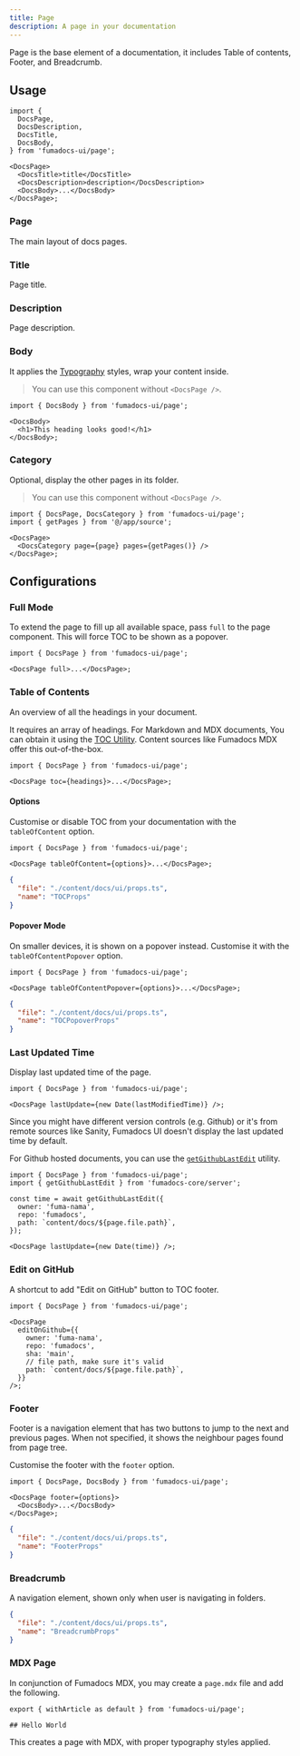 ```yaml
---
title: Page
description: A page in your documentation
---
```


Page is the base element of a documentation, it includes Table of contents,
Footer, and Breadcrumb.

## Usage

```tsx
import {
  DocsPage,
  DocsDescription,
  DocsTitle,
  DocsBody,
} from 'fumadocs-ui/page';

<DocsPage>
  <DocsTitle>title</DocsTitle>
  <DocsDescription>description</DocsDescription>
  <DocsBody>...</DocsBody>
</DocsPage>;
```

### Page

The main layout of docs pages.

### Title

Page title.

### Description

Page description.

### Body

It applies the [Typography](/docs/ui/theme#typography) styles, wrap your content inside.

> You can use this component without `<DocsPage />`.

```tsx
import { DocsBody } from 'fumadocs-ui/page';

<DocsBody>
  <h1>This heading looks good!</h1>
</DocsBody>;
```

### Category

Optional, display the other pages in its folder.

> You can use this component without `<DocsPage />`.

```tsx
import { DocsPage, DocsCategory } from 'fumadocs-ui/page';
import { getPages } from '@/app/source';

<DocsPage>
  <DocsCategory page={page} pages={getPages()} />
</DocsPage>;
```

## Configurations

### Full Mode

To extend the page to fill up all available space, pass `full` to the page component.
This will force TOC to be shown as a popover.

```tsx
import { DocsPage } from 'fumadocs-ui/page';

<DocsPage full>...</DocsPage>;
```

### Table of Contents

An overview of all the headings in your document.

It requires an array of headings. For Markdown and MDX
documents, You can obtain it using the
[TOC Utility](/docs/headless/utils/get-toc). Content sources like Fumadocs MDX offer this out-of-the-box.

```tsx
import { DocsPage } from 'fumadocs-ui/page';

<DocsPage toc={headings}>...</DocsPage>;
```

#### Options

Customise or disable TOC from your documentation with the `tableOfContent` option.

```tsx
import { DocsPage } from 'fumadocs-ui/page';

<DocsPage tableOfContent={options}>...</DocsPage>;
```

```json doc-gen:typescript
{
  "file": "./content/docs/ui/props.ts",
  "name": "TOCProps"
}
```

#### Popover Mode

On smaller devices, it is shown on a popover instead.
Customise it with the `tableOfContentPopover` option.

```tsx
import { DocsPage } from 'fumadocs-ui/page';

<DocsPage tableOfContentPopover={options}>...</DocsPage>;
```

```json doc-gen:typescript
{
  "file": "./content/docs/ui/props.ts",
  "name": "TOCPopoverProps"
}
```

### Last Updated Time

Display last updated time of the page.

```tsx
import { DocsPage } from 'fumadocs-ui/page';

<DocsPage lastUpdate={new Date(lastModifiedTime)} />;
```

Since you might have different version controls (e.g. Github) or it's from
remote sources like Sanity, Fumadocs UI doesn't display the last updated time by
default.

For Github hosted documents, you can use
the [`getGithubLastEdit`](/docs/headless/utils/git-last-edit) utility.

```tsx
import { DocsPage } from 'fumadocs-ui/page';
import { getGithubLastEdit } from 'fumadocs-core/server';

const time = await getGithubLastEdit({
  owner: 'fuma-nama',
  repo: 'fumadocs',
  path: `content/docs/${page.file.path}`,
});

<DocsPage lastUpdate={new Date(time)} />;
```

### Edit on GitHub

A shortcut to add "Edit on GitHub" button to TOC footer.

```tsx
import { DocsPage } from 'fumadocs-ui/page';

<DocsPage
  editOnGithub={{
    owner: 'fuma-nama',
    repo: 'fumadocs',
    sha: 'main',
    // file path, make sure it's valid
    path: `content/docs/${page.file.path}`,
  }}
/>;
```

### Footer

Footer is a navigation element that has two buttons to jump to the next and previous pages. When not specified, it shows the neighbour pages found from page tree.

Customise the footer with the `footer` option.

```tsx
import { DocsPage, DocsBody } from 'fumadocs-ui/page';

<DocsPage footer={options}>
  <DocsBody>...</DocsBody>
</DocsPage>;
```

```json doc-gen:typescript
{
  "file": "./content/docs/ui/props.ts",
  "name": "FooterProps"
}
```

### Breadcrumb

A navigation element, shown only when user is navigating in folders.

```json doc-gen:typescript
{
  "file": "./content/docs/ui/props.ts",
  "name": "BreadcrumbProps"
}
```

### MDX Page

In conjunction of Fumadocs MDX, you may create a `page.mdx` file and add the following.

```mdx
export { withArticle as default } from 'fumadocs-ui/page';

## Hello World
```

This creates a page with MDX, with proper typography styles applied.
